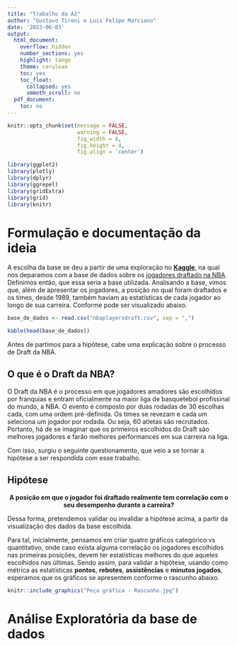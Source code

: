 ```yaml
---
title: "Trabalho da A2"
author: "Gustavo Tironi e Luis Felipe Marciano"
date: '2023-06-03'
output: 
  html_document:
    overflow: hidden
    number_sections: yes
    highlight: tango
    theme: cerulean
    toc: yes
    toc_float:
      collapsed: yes
      smmoth_scroll: no
  pdf_document:
    toc: no
---
```


```r
knitr::opts_chunk$set(message = FALSE,
                      warning = FALSE,
                      fig_width = 8,
                      fig.height = 4,
                      fig.align = 'center')
```

``` r
library(ggplot2)
library(plotly)
library(dplyr)
library(ggrepel)
library(gridExtra)
library(grid)
library(knitr)
```

# Formulação e documentação da ideia

A escolha da base se deu a partir de uma exploração no [**Kaggle**](https://www.kaggle.com/), na qual nos deparamos com a base de dados sobre os [jogadores draftado na NBA](https://www.kaggle.com/datasets/mattop/nba-draft-basketball-player-data-19892021). Definimos então, que essa seria a base utilizada. Analisando a base, vimos que, além de apresentar os jogadores, a posição no qual foram draftados e os times, desde 1989, também haviam as estatísticas de cada jogador ao longo de sua carreira. Conforme pode ser visualizado abaixo.

```r
base_de_dados <- read.csv("nbaplayersdraft.csv", sep = ",")

kable(head(base_de_dados))
```

Antes de partimos para a hipótese, cabe uma explicação sobre o processo de Draft da NBA.

## O que é o Draft da NBA?

O Draft da NBA é o processo em que jogadores amadores são escolhidos por franquias e entram oficialmente na maior liga de basquetebol profissinal do mundo, a NBA. O evento é composto por duas rodadas de 30 escolhas cada, com uma ordem pré-definida. Os times se revezam e cada um seleciona um jogador por rodada. Ou seja, 60 atletas são recrutados. Portanto, há de se imaginar que os primeiros escolhidos do Draft são melhores jogadores e farão melhores performances em sua carreira na liga.

Com isso, surgiu o seguinte questionamento, que veio a se tornar a hipótese a ser respondida com esse trabalho.

## Hipótese

<center> **A posição em que o jogador foi draftado realmente tem correlação com o seu desempenho durante a carreira?**</center>

Dessa forma, pretendemos validar ou invalidar a hipótese acima, a partir da visualização dos dados da base escolhida.

Para tal, inicialmente, pensamos em criar quatro gráficos categórico vs quantitativo, onde caso exista alguma correlação os jogadores escolhidos nas primeiras posições, devem ter estatísticas melhores do que aqueles escolhidos nas últimas. Sendo assim, para validar a hipótese, usando como métrica as estatísticas **pontos**, **rebotes**, **assistências** e **minutos jogados**, esperamos que os gráficos se apresentem conforme o rascunho abaixo.

``` r
knitr::include_graphics("Peça gráfica - Rascunho.jpg")
```

# Análise Exploratória da base de dados 